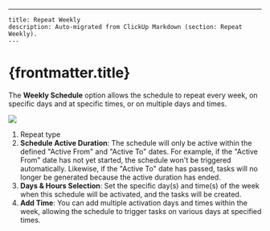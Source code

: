 ---
    title: Repeat Weekly
    description: Auto-migrated from ClickUp Markdown (section: Repeat Weekly).
    ---

# {frontmatter.title}

The **Weekly Schedule** option allows the schedule to repeat every week, on specific days and at specific times, or on multiple days and times.

![](https://t3837933.p.clickup-attachments.com/t3837933/70128265-88bb-4f1c-b335-fe81dedcfc69/image.png)
1. Repeat type
2. **Schedule Active Duration**: The schedule will only be active within the defined "Active From" and "Active To" dates. For example, if the "Active From" date has not yet started, the schedule won't be triggered automatically. Likewise, if the "Active To" date has passed, tasks will no longer be generated because the active duration has ended.
3. **Days & Hours Selection**: Set the specific day(s) and time(s) of the week when this schedule will be activated, and the tasks will be created.
4. **Add Time**: You can add multiple activation days and times within the week, allowing the schedule to trigger tasks on various days at specified times.
